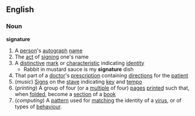 ==English==
===Noun===
'''signature'''
{{wikipedia}}
#A [[person]]'s [[autograph]] [[name]]
#The [[act]] of [[sign]]ing one's name
#A [[distinctive]] [[mark]] or [[characteristic]] indicating [[identity]]
#* Rabbit in mustard sauce is my '''signature''' dish
#That part of a [[doctor]]'s [[prescription]] containing [[direction]]s for the [[patient]]
#(''music'') [[Sign]]s on the [[stave]] indicating [[key]] and [[tempo]]
#(''printing'') A group of four (or a [[multiple]] of four) [[page]]s [[print]]ed such that, when [[fold]]ed, become a [[section]] of a [[book]]
#(''computing'') A [[pattern]] used for [[match]]ing the identity of a [[virus]], or of types of [[behaviour]].